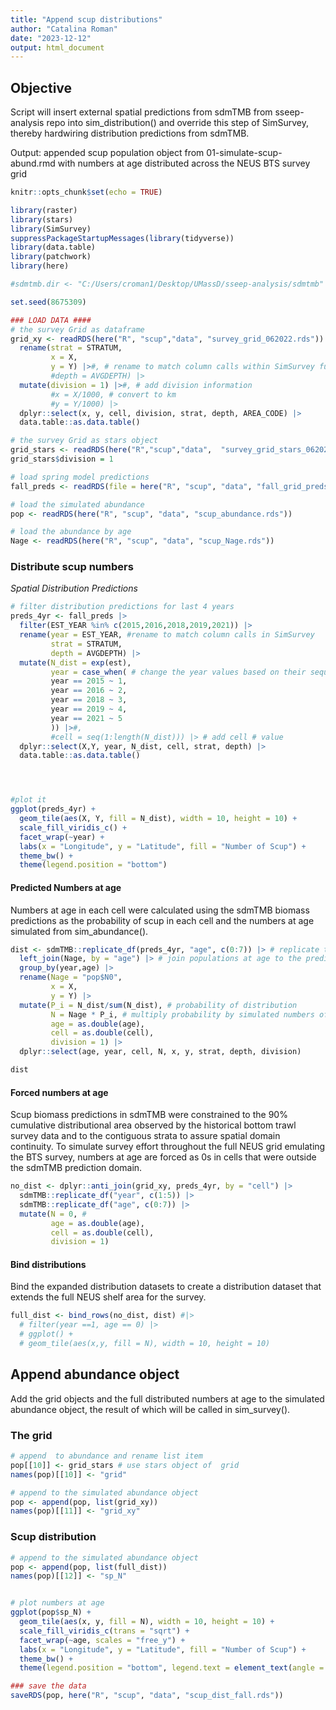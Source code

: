 ```yaml
---
title: "Append scup distributions"
author: "Catalina Roman"
date: "2023-12-12"
output: html_document
---
```


## Objective 
Script will insert external spatial predictions from sdmTMB from sseep-analysis repo into sim_distribution() and override this step of SimSurvey, thereby hardwiring distribution predictions from sdmTMB. 

Output: appended scup population object from 01-simulate-scup-abund.rmd with numbers at age distributed across the NEUS BTS survey grid 


```r
knitr::opts_chunk$set(echo = TRUE)

library(raster)
library(stars)
library(SimSurvey)
suppressPackageStartupMessages(library(tidyverse))
library(data.table)
library(patchwork)
library(here)

#sdmtmb.dir <- "C:/Users/croman1/Desktop/UMassD/sseep-analysis/sdmtmb"

set.seed(8675309)
```


```r
### LOAD DATA ####
# the survey Grid as dataframe
grid_xy <- readRDS(here("R", "scup","data", "survey_grid_062022.rds")) |>
  rename(strat = STRATUM, 
         x = X, 
         y = Y) |>#, # rename to match column calls within SimSurvey functions
         #depth = AVGDEPTH) |>
  mutate(division = 1) |>#, # add division information
         #x = X/1000, # convert to km
         #y = Y/1000) |>
  dplyr::select(x, y, cell, division, strat, depth, AREA_CODE) |>
  data.table::as.data.table()

# the survey Grid as stars object
grid_stars <- readRDS(here("R","scup","data",  "survey_grid_stars_062022.rds"))
grid_stars$division = 1

# load spring model predictions
fall_preds <- readRDS(file = here("R", "scup", "data", "fall_grid_preds.rds"))

# load the simulated abundance
pop <- readRDS(here("R", "scup", "data", "scup_abundance.rds"))

# load the abundance by age
Nage <- readRDS(here("R", "scup", "data", "scup_Nage.rds"))

```

### Distribute scup numbers 

_Spatial Distribution Predictions_ 

```r
# filter distribution predictions for last 4 years
preds_4yr <- fall_preds |>
  filter(EST_YEAR %in% c(2015,2016,2018,2019,2021)) |>
  rename(year = EST_YEAR, #rename to match column calls in SimSurvey
         strat = STRATUM,
         depth = AVGDEPTH) |>
  mutate(N_dist = exp(est),
         year = case_when( # change the year values based on their sequence 
         year == 2015 ~ 1,
         year == 2016 ~ 2,
         year == 2018 ~ 3,
         year == 2019 ~ 4,
         year == 2021 ~ 5
         )) |>#,
         #cell = seq(1:length(N_dist))) |> # add cell # value 
  dplyr::select(X,Y, year, N_dist, cell, strat, depth) |>
  data.table::as.data.table()




#plot it
ggplot(preds_4yr) +
  geom_tile(aes(X, Y, fill = N_dist), width = 10, height = 10) +
  scale_fill_viridis_c() +
  facet_wrap(~year) +
  labs(x = "Longitude", y = "Latitude", fill = "Number of Scup") +
  theme_bw() +
  theme(legend.position = "bottom")

```

#### Predicted Numbers at age

Numbers at age in each cell were calculated using the sdmTMB biomass predictions as the probability of scup in each cell and the numbers at age simulated from sim_abundance(). 
```r
dist <- sdmTMB::replicate_df(preds_4yr, "age", c(0:7)) |> # replicate the predictions over each age, so there are distributions for each age
  left_join(Nage, by = "age") |> # join populations at age to the predictions
  group_by(year,age) |>
  rename(Nage = "pop$N0",
         x = X,
         y = Y) |>
  mutate(P_i = N_dist/sum(N_dist), # probability of distribution
         N = Nage * P_i, # multiply probability by simulated numbers of age
         age = as.double(age),
         cell = as.double(cell), 
         division = 1) |>
  dplyr::select(age, year, cell, N, x, y, strat, depth, division)

dist

```

#### Forced numbers at age

Scup biomass predictions in sdmTMB were constrained to the 90% cumulative distributional area observed by the historical bottom trawl survey data and to the contiguous strata to assure spatial domain continuity. To simulate survey effort throughout the full NEUS grid emulating the BTS survey, numbers at age are forced as 0s in cells that were outside the sdmTMB prediction domain. 
```r
no_dist <- dplyr::anti_join(grid_xy, preds_4yr, by = "cell") |>
  sdmTMB::replicate_df("year", c(1:5)) |>
  sdmTMB::replicate_df("age", c(0:7)) |>
  mutate(N = 0, #
         age = as.double(age),
         cell = as.double(cell), 
         division = 1) 
```

#### Bind distributions

Bind the expanded distribution datasets to create a distribution dataset that extends the full NEUS shelf area for the survey.
```r
full_dist <- bind_rows(no_dist, dist) #|>
  # filter(year ==1, age == 0) |>
  # ggplot() +
  # geom_tile(aes(x,y, fill = N), width = 10, height = 10)
```


## Append abundance object

Add the grid objects and the full distributed numbers at age to the simulated abundance object, the result of which will be called in sim_survey(). 

### The grid 
```r
# append  to abundance and rename list item
pop[[10]] <- grid_stars # use stars object of  grid
names(pop)[[10]] <- "grid"

# append to the simulated abundance object
pop <- append(pop, list(grid_xy))
names(pop)[[11]] <- "grid_xy"

```


### Scup distribution
```r
# append to the simulated abundance object
pop <- append(pop, list(full_dist))
names(pop)[[12]] <- "sp_N"


# plot numbers at age
ggplot(pop$sp_N) +
  geom_tile(aes(x, y, fill = N), width = 10, height = 10) +
  scale_fill_viridis_c(trans = "sqrt") +
  facet_wrap(~age, scales = "free_y") +
  labs(x = "Longitude", y = "Latitude", fill = "Number of Scup") +
  theme_bw() +
  theme(legend.position = "bottom", legend.text = element_text(angle = 45))


```


```r
### save the data
saveRDS(pop, here("R", "scup", "data", "scup_dist_fall.rds"))

```

